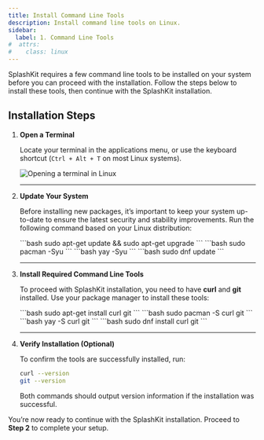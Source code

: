 ```yaml
---
title: Install Command Line Tools
description: Install command line tools on Linux.
sidebar:
  label: 1. Command Line Tools
#  attrs:
#    class: linux
---
```



SplashKit requires a few command line tools to be installed on your system before you can proceed with the installation. Follow the steps below to install these tools, then continue with the SplashKit installation.

## Installation Steps

<Steps>

1. **Open a Terminal**  

   Locate your terminal in the applications menu, or use the keyboard shortcut (`Ctrl + Alt + T` on most Linux systems).

   ![Opening a terminal in Linux](/gifs/linux/open-terminal.gif)

   ---

2. **Update Your System**  

   Before installing new packages, it’s important to keep your system up-to-date to ensure the latest security and stability improvements. Run the following command based on your Linux distribution:

   <Tabs syncKey="linux-distro">
   <TabItem label="Ubuntu/Debian">
   ```bash
   sudo apt-get update && sudo apt-get upgrade
   ```
   </TabItem>

   <TabItem label="Arch">
   <Tabs syncKey="package-manager">
   <TabItem label="With pacman">
   ```bash
   sudo pacman -Syu
   ```
   </TabItem>
   <TabItem label="With yay">
   ```bash
   yay -Syu
   ```
   </TabItem>
   </Tabs>
   </TabItem>

   <TabItem label="Fedora">
   ```bash
   sudo dnf update
   ```
   </TabItem>
   </Tabs>

   ---

3. **Install Required Command Line Tools**  

   To proceed with SplashKit installation, you need to have **curl** and **git** installed. Use your package manager to install these tools:

   <Tabs syncKey="linux-distro">
   <TabItem label="Ubuntu/Debian">
   ```bash
   sudo apt-get install curl git
   ```
   </TabItem>

   <TabItem label="Arch">
   <Tabs syncKey="package-manager">
   <TabItem label="With pacman">
   ```bash
   sudo pacman -S curl git
   ```
   </TabItem>
   <TabItem label="With yay">
   ```bash
   yay -S curl git
   ```
   </TabItem>
   </Tabs>
   </TabItem>

   <TabItem label="Fedora">
   ```bash
   sudo dnf install curl git
   ```
   </TabItem>
   </Tabs>

   ---

4. **Verify Installation (Optional)**  

   To confirm the tools are successfully installed, run:

   ```bash
   curl --version
   git --version
   ```

   Both commands should output version information if the installation was successful.

</Steps>

You’re now ready to continue with the SplashKit installation. Proceed to **Step 2** to complete your setup.
